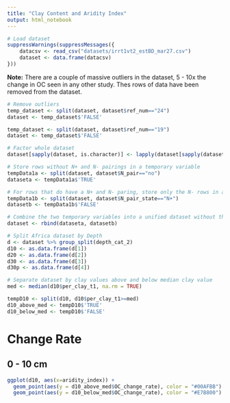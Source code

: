 ```yaml
---
title: "Clay Content and Aridity Index"
output: html_notebook
---
```


```r
# Load dataset
suppressWarnings(suppressMessages({
    datacsv <- read_csv("datasets/irrt1vt2_estBD_mar27.csv")
    dataset <- data.frame(datacsv)
}))
```

<b>Note:</b> There are a couple of massive outliers in the dataset, 5 - 10x the change in OC seen in any other study.  Thes rows of data have been removed from the dataset.

```r
# Remove outliers
temp_dataset <- split(dataset, dataset$ref_num=="24")
dataset <- temp_dataset$'FALSE'

temp_dataset <- split(dataset, dataset$ref_num=="19")
dataset <- temp_dataset$'FALSE'
```

```r
# Factor whole dataset
dataset[sapply(dataset, is.character)] <- lapply(dataset[sapply(dataset, is.character)], as.factor)

# Store rows without N+ and N- pairings in a temporary variable
tempData1a <- split(dataset, dataset$N_pair=="no")
dataseta <- tempData1a$'TRUE'

# For rows that do have a N+ and N- paring, store only the N- rows in a temporary variable
tempData1b <- split(dataset, dataset$N_pair_state=="N+")
datasetb <- tempData1b$'FALSE'

# Combine the two temporary variables into a unified dataset without the N+ treatments where such pairings exist in the dataset
dataset <- rbind(dataseta, datasetb)

# Split Africa dataset by Depth
d <- dataset %>% group_split(depth_cat_2)
d10 <- as.data.frame(d[1])
d20 <- as.data.frame(d[2])
d30 <- as.data.frame(d[3])
d30p <- as.data.frame(d[4])
```

```r
# Separate dataset by clay values above and below median clay value
med <- median(d10$per_clay_t1, na.rm = TRUE)

tempD10 <- split(d10, d10$per_clay_t1>=med)
d10_above_med <- tempD10$'TRUE'
d10_below_med <- tempD10$'FALSE'
```



# Change Rate
## 0 - 10 cm 

```r
ggplot(d10, aes(x=aridity_index)) + 
  geom_point(aes(y = d10_above_med$OC_change_rate), color = "#00AFBB") + 
  geom_point(aes(y = d10_below_med$OC_change_rate), color = "#E7B800")
```
